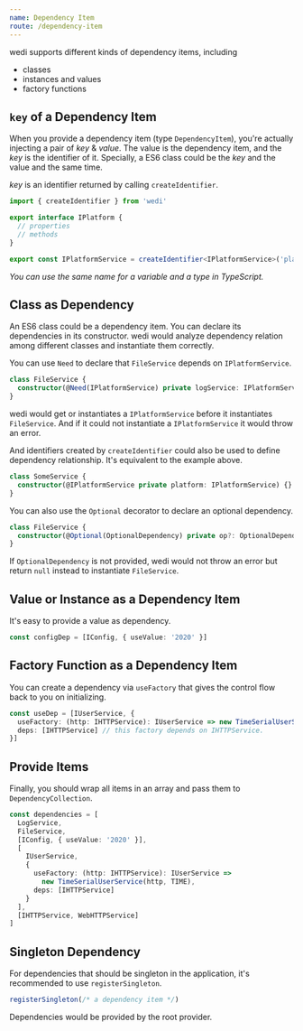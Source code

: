 ```yaml
---
name: Dependency Item
route: /dependency-item
---
```


wedi supports different kinds of dependency items, including

- classes
- instances and values
- factory functions

## `key` of a Dependency Item

When you provide a dependency item (type `DependencyItem`), you're actually injecting a pair of _key_ & _value_. The value is the dependency item, and the _key_ is the identifier of it. Specially, a ES6 class could be the _key_ and the value and the same time.

_key_ is an identifier returned by calling `createIdentifier`.

```ts
import { createIdentifier } from 'wedi'

export interface IPlatform {
  // properties
  // methods
}

export const IPlatformService = createIdentifier<IPlatformService>('platform')
```

_You can use the same name for a variable and a type in TypeScript._

## Class as Dependency

An ES6 class could be a dependency item. You can declare its dependencies in its constructor. wedi would analyze dependency relation among different classes and instantiate them correctly.

You can use `Need` to declare that `FileService` depends on `IPlatformService`.

```ts
class FileService {
  constructor(@Need(IPlatformService) private logService: IPlatformService) {}
}
```

wedi would get or instantiates a `IPlatformService` before it instantiates `FileService`. And if it could not instantiate a `IPlatformService` it would throw an error.

And identifiers created by `createIdentifier` could also be used to define dependency relationship. It's equivalent to the example above.

```ts
class SomeService {
  constructor(@IPlatformService private platform: IPlatformService) {}
}
```

You can also use the `Optional` decorator to declare an optional dependency.

```ts
class FileService {
  constructor(@Optional(OptionalDependency) private op?: OptionalDependency) {}
}
```

If `OptionalDependency` is not provided, wedi would not throw an error but return `null` instead to instantiate `FileService`.

## Value or Instance as a Dependency Item

It's easy to provide a value as dependency.

```ts
const configDep = [IConfig, { useValue: '2020' }]
```

## Factory Function as a Dependency Item

You can create a dependency via `useFactory` that gives the control flow back to you on initializing.

```ts
const useDep = [IUserService, {
  useFactory: (http: IHTTPService): IUserService => new TimeSerialUserService(http, TIME)，
  deps: [IHTTPService] // this factory depends on IHTTPService.
}]
```

## Provide Items

Finally, you should wrap all items in an array and pass them to `DependencyCollection`.

```ts
const dependencies = [
  LogService,
  FileService,
  [IConfig, { useValue: '2020' }],
  [
    IUserService,
    {
      useFactory: (http: IHTTPService): IUserService =>
        new TimeSerialUserService(http, TIME),
      deps: [IHTTPService]
    }
  ],
  [IHTTPService, WebHTTPService]
]
```

## Singleton Dependency

For dependencies that should be singleton in the application, it's recommended to use `registerSingleton`.

```ts
registerSingleton(/* a dependency item */)
```

Dependencies would be provided by the root provider.

